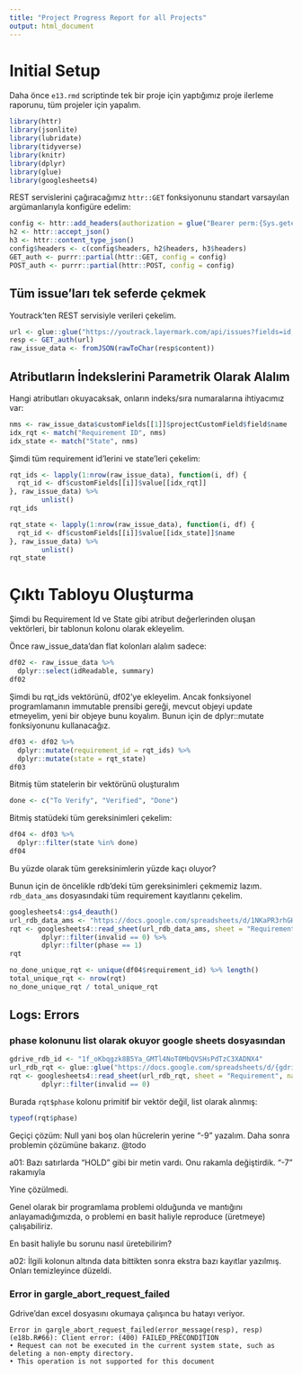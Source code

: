 ```yaml
---
title: "Project Progress Report for all Projects"
output: html_document
---
```


# Initial Setup

Daha önce `e13.rmd` scriptinde tek bir proje için yaptığımız proje ilerleme raporunu, tüm projeler için yapalım.

```r
library(httr)
library(jsonlite)
library(lubridate)
library(tidyverse)
library(knitr)
library(dplyr)
library(glue)
library(googlesheets4)
```

REST servislerini çağıracağımız `httr::GET` fonksiyonunu standart varsayılan argümanlarıyla konfigüre edelim:

```r
config <- httr::add_headers(authorization = glue("Bearer perm:{Sys.getenv('YOUTRACK_AUTH')}"))
h2 <- httr::accept_json()
h3 <- httr::content_type_json()
config$headers <- c(config$headers, h2$headers, h3$headers)
GET_auth <- purrr::partial(httr::GET, config = config)
POST_auth <- purrr::partial(httr::POST, config = config)
```

## Tüm issue'ları tek seferde çekmek

Youtrack'ten REST servisiyle verileri çekelim.

```r
url <- glue::glue("https://youtrack.layermark.com/api/issues?fields=id,idReadable,summary,customFields($type,id,projectCustomField($type,id,field($type,id,name)),value($type,name))&query=project:%20AMS%20Type:%20%7BRequirement%20Implementation%7D%20Requirement%20ID:%20*")
resp <- GET_auth(url)
raw_issue_data <- fromJSON(rawToChar(resp$content))
```

## Atributların İndekslerini Parametrik Olarak Alalım

Hangi atributları okuyacaksak, onların indeks/sıra numaralarına ihtiyacımız var:
```r
nms <- raw_issue_data$customFields[[1]]$projectCustomField$field$name
idx_rqt <- match("Requirement ID", nms)
idx_state <- match("State", nms)

```

Şimdi tüm requirement id'lerini ve state'leri çekelim:

```r
rqt_ids <- lapply(1:nrow(raw_issue_data), function(i, df) {
  rqt_id <- df$customFields[[i]]$value[[idx_rqt]]
}, raw_issue_data) %>%
        unlist()
rqt_ids
```
```r
rqt_state <- lapply(1:nrow(raw_issue_data), function(i, df) {
  rqt_id <- df$customFields[[i]]$value[[idx_state]]$name
}, raw_issue_data) %>%
        unlist()
rqt_state
```
# Çıktı Tabloyu Oluşturma

Şimdi bu Requirement Id ve State gibi atribut değerlerinden oluşan vektörleri, bir tablonun kolonu olarak ekleyelim.

Önce raw_issue_data'dan flat kolonları alalım sadece:

```r
df02 <- raw_issue_data %>%
  dplyr::select(idReadable, summary)
df02
```


Şimdi bu rqt_ids vektörünü, df02'ye ekleyelim. Ancak fonksiyonel programlamanın immutable prensibi gereği, mevcut objeyi update etmeyelim, yeni bir objeye bunu koyalım. Bunun için de dplyr::mutate fonksiyonunu kullanacağız.
```r
df03 <- df02 %>%
  dplyr::mutate(requirement_id = rqt_ids) %>%
  dplyr::mutate(state = rqt_state)
df03
```

Bitmiş tüm statelerin bir vektörünü oluşturalım
```r
done <- c("To Verify", "Verified", "Done")
```

Bitmiş statüdeki tüm gereksinimleri çekelim:
```r
df04 <- df03 %>%
  dplyr::filter(state %in% done)
df04
```

Bu yüzde olarak tüm gereksinimlerin yüzde kaçı oluyor?

Bunun için de öncelikle rdb'deki tüm gereksinimleri çekmemiz lazım. `rdb_data_ams` dosyasındaki tüm requirement kayıtlarını çekelim.

```r
googlesheets4::gs4_deauth()
url_rdb_data_ams <- "https://docs.google.com/spreadsheets/d/1NKaPR3rhGHG-N51thExeps8u3r3deO_YPPQCragRfT8"
rqt <- googlesheets4::read_sheet(url_rdb_data_ams, sheet = "Requirement") %>%
        dplyr::filter(invalid == 0) %>%
        dplyr::filter(phase == 1)
rqt
```
```r
no_done_unique_rqt <- unique(df04$requirement_id) %>% length()
total_unique_rqt <- nrow(rqt)
no_done_unique_rqt / total_unique_rqt
```

## Logs: Errors

### phase kolonunu list olarak okuyor google sheets dosyasından
```r
gdrive_rdb_id <- "1f_oKbqgzk8B5Ya_GMTl4NoT0MbQVSHsPdTzC3XADNX4"
url_rdb_rqt <- glue::glue("https://docs.google.com/spreadsheets/d/{gdrive_rdb_id}")
rqt <- googlesheets4::read_sheet(url_rdb_rqt, sheet = "Requirement", na = "N/A") %>%
        dplyr::filter(invalid == 0)
```

Burada `rqt$phase` kolonu primitif bir vektör değil, list olarak alınmış:
```r
typeof(rqt$phase)
```

Geçiçi çözüm: Null yani boş olan hücrelerin yerine "-9" yazalım. Daha sonra problemin çözümüne bakarız. @todo

a01: Bazı satırlarda "HOLD" gibi bir metin vardı. Onu rakamla değiştirdik. "-7" rakamıyla

Yine çözülmedi.

Genel olarak bir programlama problemi olduğunda ve mantığını anlayamadığımızda, o problemi en basit haliyle reproduce (üretmeye) çalışabiliriz.

En basit haliyle bu sorunu nasıl üretebilirim?

a02: İlgili kolonun altında data bittikten sonra ekstra bazı kayıtlar yazılmış. Onları temizleyince düzeldi.

### Error in gargle_abort_request_failed

Gdrive'dan excel dosyasını okumaya çalışınca bu hatayı veriyor.

```
Error in gargle_abort_request_failed(error_message(resp), resp) (e18b.R#66): Client error: (400) FAILED_PRECONDITION
• Request can not be executed in the current system state, such as deleting a non-empty directory.
• This operation is not supported for this document
```
